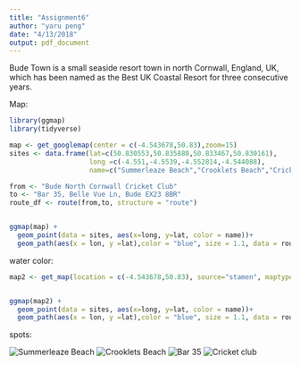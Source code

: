 ```yaml
---
title: "Assignment6"
author: "yaru peng"
date: "4/13/2018"
output: pdf_document
---
```

Bude Town is a small seaside resort town in north Cornwall, England, UK, which has been named as the Best UK Coastal Resort for three consecutive years.

Map:
```r

library(ggmap)
library(tidyverse)

map <- get_googlemap(center = c(-4.543678,50.83),zoom=15)
sites <- data.frame(lat=c(50.830553,50.835880,50.833467,50.830161),
                    long =c(-4.551,-4.5539,-4.552814,-4.544088),
                    name=c("Summerleaze Beach","Crooklets Beach","Cricket club","Bar 35"))

from <- "Bude North Cornwall Cricket Club"
to <- "Bar 35, Belle Vue Ln, Bude EX23 8BR"
route_df <- route(from,to, structure = "route")


ggmap(map) +
  geom_point(data = sites, aes(x=long, y=lat, color = name))+
  geom_path(aes(x = lon, y =lat),color = "blue", size = 1.1, data = route_df, lineed = "round")
```

water color:
```r
map2 <- get_map(location = c(-4.543678,50.83), source="stamen", maptype = "watercolor", zoom=15)


ggmap(map2) +
  geom_point(data = sites, aes(x=long, y=lat, color = name))+
  geom_path(aes(x = lon, y =lat),color = "blue", size = 1.1, data = route_df, lineed = "round")

```

spots:

![Summerleaze Beach](/Users/yarupeng/Desktop/Assigment6/Summerleaze Beach.jpg)
![Crooklets Beach](/Users/yarupeng/Desktop/Assigment6/Crooklets Beach.jpg)
![Bar 35](/Users/yarupeng/Desktop/Assigment6/Bar 35.jpg)
![Cricket club](/Users/yarupeng/Desktop/Assigment6/Cricket club.jpg)





